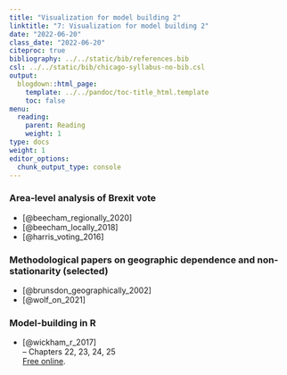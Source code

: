```yaml
---
title: "Visualization for model building 2"
linktitle: "7: Visualization for model building 2"
date: "2022-06-20"
class_date: "2022-06-20"
citeproc: true
bibliography: ../../static/bib/references.bib
csl: ../../static/bib/chicago-syllabus-no-bib.csl
output:
  blogdown::html_page:
    template: ../../pandoc/toc-title_html.template
    toc: false
menu:
  reading:
    parent: Reading
    weight: 1
type: docs
weight: 1
editor_options:
  chunk_output_type: console
---
```



### Area-level analysis of Brexit vote

- [@beecham_regionally_2020]
- [@beecham_locally_2018]
- [@harris_voting_2016]


### Methodological papers on geographic dependence and non-stationarity (selected)

- [@brunsdon_geographically_2002]
- [@wolf_on_2021]

### Model-building in R

- [@wickham_r_2017]\
-- Chapters 22, 23, 24, 25\
[Free online](https://r4ds.had.co.nz/).
